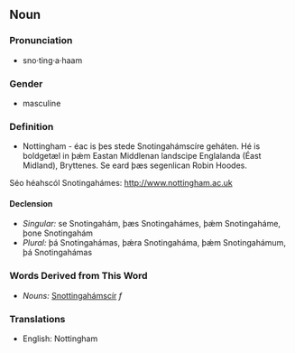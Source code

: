 {{cleanup}}

==Noun==

===Pronunciation===
*sno·ting·a·haam

===Gender===
*masculine

===Definition===
*Nottingham - éac is þes stede Snotingahámscíre geháten.  Hé is boldgetæl in þǽm Eastan Middlenan landscipe Englalanda (Éast Midland), Bryttenes. Se eard þæs segenlican Robin Hoodes.

Séo héahscól Snotingahámes: http://www.nottingham.ac.uk

     

====Declension====
*''Singular:'' se Snotingahám, þæs Snotingahámes, þǽm Snotingaháme, þone Snotingahám
*''Plural:'' þá Snotingahámas, þǽra Snotingaháma, þǽm Snotingahámum, þá Snotingahámas

===Words Derived from This Word===
*''Nouns:'' [[Snottingahámscír]] ''f''

===Translations===
*English: Nottingham